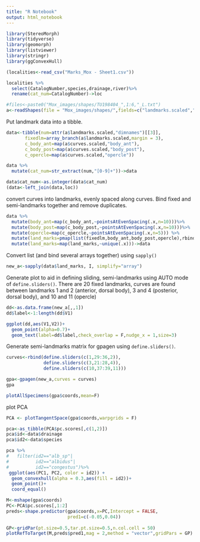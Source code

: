```yaml
---
title: "R Notebook"
output: html_notebook
---
```

```r
library(StereoMorph)
library(tidyverse)
library(geomorph)
library(listviewer)
library(stringr)
library(ggConvexHull)
```

```r
(localities<-read_csv("Marks_Mox - Sheet1.csv"))
```
```r
localities %>%
  select(CatalogNumber,species,drainage,river)%>%
  rename(cat_num=CatalogNumber)->loc

```


```r
#files<-paste0("Mox_images/shapes/TU198404_",1:6,"_L.txt")
a<-readShapes(file = "Mox_images/shapes/",fields=c("landmarks.scaled","curves.scaled"))
```

Put landmark data into a tibble. 
```r
data<-tibble(num=attr(a$landmarks.scaled,"dimnames")[[3]],
       fixedlm=array_branch(a$landmarks.scaled,margin = 3),
       c_body_ant=map(a$curves.scaled,"body_ant"),
       c_body_post=map(a$curves.scaled,"body_post"),
       c_opercle=map(a$curves.scaled,"opercle"))

```

```r
data %>%
  mutate(cat_num=str_extract(num,"[0-9]+"))->data
```

```r
data$cat_num<-as.integer(data$cat_num)
(data<-left_join(data,loc))
```

convert curves into landmarks, evenly spaced along curves. Bind fixed and semi-landmarks together and remove duplicates. 
```r
data %>%
  mutate(body_ant=map(c_body_ant,~pointsAtEvenSpacing(.x,n=10)))%>%
  mutate(body_post=map(c_body_post,~pointsAtEvenSpacing(.x,n=10)))%>%
  mutate(opercle=map(c_opercle,~pointsAtEvenSpacing(.x,n=5))) %>%
  mutate(land_marks=pmap(list(fixedlm,body_ant,body_post,opercle),rbind))%>%
  mutate(land_marks=map(land_marks,~unique(.x)))->data
```

Convert list (and bind several arrays together) using `sapply()`
```r
new_a<-sapply(data$land_marks, I, simplify="array")
```


Generate plot to aid in defining sliding, semi-landmarks using AUTO mode of `define.sliders()`. There are 20 fixed landmarks, curves are found between landmarks 1 and 2 (anterior, dorsal body), 3 and 4 (posterior, dorsal body), and 10 and 11 (opercle) 

```r
dd<-as.data.frame(new_a[,,1])
dd$label<-1:length(dd$V1)

ggplot(dd,aes(V1,V2))+
  geom_point(alpha=0.7)+
  geom_text(label=dd$label,check_overlap = F,nudge_x = 1,size=3)
```

Generate semi-landmarks matrix for gpagen using `define.sliders()`. 
```r
curves<-rbind(define.sliders(c(1,29:36,2)),
              define.sliders(c(3,21:28,4)),
              define.sliders(c(10,37:39,11)))
```

```r
gpa<-gpagen(new_a,curves = curves)
gpa
```
```r
plotAllSpecimens(gpa$coords,mean=F)
```
plot PCA
```r
PCA <- plotTangentSpace(gpa$coords,warpgrids = F)
```
```r
pca<-as_tibble(PCA$pc.scores[,c(1,2)])
pca$id<-data$drainage
pca$id2<-data$species
```



```r
pca %>%
#   filter(id2=="alb_sp"|
#          id2=="albidus"|
#          id2=="congestus")%>%
 ggplot(aes(PC1, PC2, color = id2)) +
  geom_convexhull(alpha = 0.3,aes(fill = id2))+
  geom_point()+
  coord_equal()
```

```r
M<-mshape(gpa$coords)
PC<-PCA$pc.scores[,1:2]
preds<-shape.predictor(gpa$coords,x=PC,Intercept = FALSE,
                       pred1=c(-0.05,0.04)) 
                       
GP<-gridPar(pt.size=0.5,tar.pt.size=0.5,n.col.cell = 50)      
plotRefToTarget(M,preds$pred1,mag = 2,method = "vector",gridPars = GP)
```



